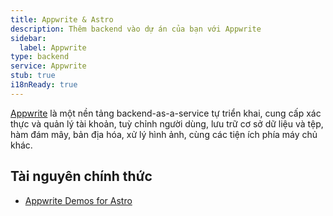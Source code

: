 ```yaml
---
title: Appwrite & Astro
description: Thêm backend vào dự án của bạn với Appwrite
sidebar:
  label: Appwrite
type: backend
service: Appwrite
stub: true
i18nReady: true
---
```


[Appwrite](https://appwrite.io/) là một nền tảng backend-as-a-service tự triển khai, cung cấp xác thực và quản lý tài khoản, tuỳ chỉnh người dùng, lưu trữ cơ sở dữ liệu và tệp, hàm đám mây, bản địa hóa, xử lý hình ảnh, cùng các tiện ích phía máy chủ khác.

## Tài nguyên chính thức
- [Appwrite Demos for Astro](https://github.com/appwrite/demos-for-astro)